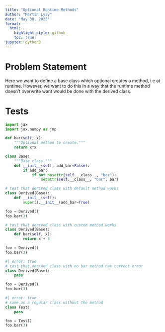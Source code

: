 ```yaml
---
title: "Optional Runtime Methods"
author: "Martin Lysy"
date: "May 30, 2025"
format: 
  html:
    highlight-style: github
    toc: true
jupyter: python3
---
```


# Problem Statement

Here we want to define a base class which optional creates a method, i.e at runtime.  However, we want to do this in a way that the runtime method doesn't overwrite want would be done with the derived class.

# Tests

```python
import jax
import jax.numpy as jnp

def bar(self, x):
    """Optional method to create."""
    return x*x

class Base:
    """Base class."""
    def __init__(self, add_bar=False):
        if add_bar:
            if not hasattr(self.__class__, "bar"): 
                setattr(self.__class__, "bar", bar)
```

```python
# test that derived class with default method works
class Derived(Base):
    def __init__(self):
        super().__init__(add_bar=True)

foo = Derived()
foo.bar(3)
```
```python
# test that derived class with custom method works
class Derived(Base):
    def bar(self, x):
        return x + 3

foo = Derived()
foo.bar(3)
```
```python
#| error: true
# test that derived class with no bar method has correct error
class Derived(Base):
    pass

foo = Derived()
foo.bar(3)
```

```python
#| error: true
# same as a regular class without the method
class Test:
    pass

foo = Test()
foo.bar(3)
```

